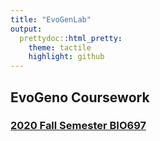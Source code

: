 ---
title: "EvoGenLab"
output: 
  prettydoc::html_pretty:
    theme: tactile
    highlight: github
---


## EvoGeno Coursework




### [2020 Fall Semester BIO697](https://gahaganbg.github.io/genomics_course_bg/)